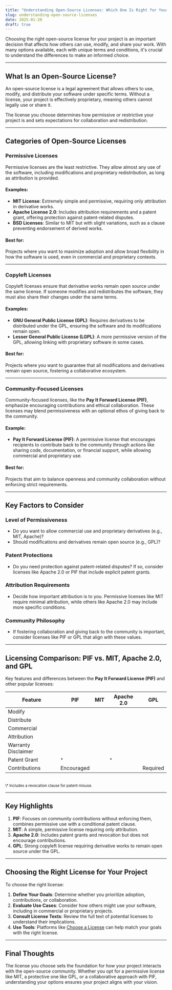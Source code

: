 ```yaml
---
title: "Understanding Open-Source Licenses: Which One Is Right for Your Project"
slug: understanding-open-source-licenses
date: 2025-01-20
draft: true
---
```



Choosing the right open-source license for your project is an important decision that affects how others can use, modify, and share your work. With many options available, each with unique terms and conditions, it's crucial to understand the differences to make an informed choice.

---

## What Is an Open-Source License?

An open-source license is a legal agreement that allows others to use, modify, and distribute your software under specific terms. Without a license, your project is effectively proprietary, meaning others cannot legally use or share it.

The license you choose determines how permissive or restrictive your project is and sets expectations for collaboration and redistribution.

---

## Categories of Open-Source Licenses

### Permissive Licenses
Permissive licenses are the least restrictive. They allow almost any use of the software, including modifications and proprietary redistribution, as long as attribution is provided.

#### Examples:
- **MIT License**: Extremely simple and permissive, requiring only attribution in derivative works.
- **Apache License 2.0**: Includes attribution requirements and a patent grant, offering protection against patent-related disputes.
- **BSD Licenses**: Similar to MIT but with slight variations, such as a clause preventing endorsement of derived works.

#### Best for:
Projects where you want to maximize adoption and allow broad flexibility in how the software is used, even in commercial and proprietary contexts.

---

### Copyleft Licenses
Copyleft licenses ensure that derivative works remain open source under the same license. If someone modifies and redistributes the software, they must also share their changes under the same terms.

#### Examples:
- **GNU General Public License (GPL)**: Requires derivatives to be distributed under the GPL, ensuring the software and its modifications remain open.
- **Lesser General Public License (LGPL)**: A more permissive version of the GPL, allowing linking with proprietary software in some cases.

#### Best for:
Projects where you want to guarantee that all modifications and derivatives remain open source, fostering a collaborative ecosystem.

---

### Community-Focused Licenses
Community-focused licenses, like the **Pay It Forward License (PIF)**, emphasize encouraging contributions and ethical collaboration. These licenses may blend permissiveness with an optional ethos of giving back to the community.

#### Example:
- **Pay It Forward License (PIF)**: A permissive license that encourages recipients to contribute back to the community through actions like sharing code, documentation, or financial support, while allowing commercial and proprietary use.

#### Best for:
Projects that aim to balance openness and community collaboration without enforcing strict requirements.

---

## Key Factors to Consider

### Level of Permissiveness
- Do you want to allow commercial use and proprietary derivatives (e.g., MIT, Apache)?
- Should modifications and derivatives remain open source (e.g., GPL)?

### Patent Protections
- Do you need protection against patent-related disputes? If so, consider licenses like Apache 2.0 or PIF that include explicit patent grants.

### Attribution Requirements
- Decide how important attribution is to you. Permissive licenses like MIT require minimal attribution, while others like Apache 2.0 may include more specific conditions.

### Community Philosophy
- If fostering collaboration and giving back to the community is important, consider licenses like PIF or GPL that align with these values.

---
<a name="comparison"></a>
## Licensing Comparison: PIF vs. MIT, Apache 2.0, and GPL

Key features and differences between the **Pay It Forward License (PIF)** and other popular licenses:

| Feature             | PIF                          | MIT            | Apache 2.0       | GPL           |
|---------------------|------------------------------|----------------|------------------|---------------|
| Modify              | <Yes />                      | <Yes />        | <Yes />          | <Yes />       |
| Distribute          | <Yes />                      | <Yes />        | <Yes />          | <Yes />       |
| Commercial          | <Yes />                      | <Yes />        | <Yes />          | <Yes />       |
| Attribution         | <Yes />                      | <Yes />        | <Yes />          | <Yes />       |
| Warranty Disclaimer | <Yes />                      | <Yes />        | <Yes />          | <Yes />       |
| Patent Grant        | <Yes /><sup>*</sup>          | <No />         | <Yes /><sup>*</sup> | <No />        |
| Contributions       | Encouraged                   | <No />         | <No />           | Required      |

<br />
<sub>\* Includes a revocation clause for patent misuse.</sub>

---

## Key Highlights
1. **PIF**: Focuses on community contributions without enforcing them, combines permissive use with a conditional patent clause.
2. **MIT**: A simple, permissive license requiring only attribution.
3. **Apache 2.0**: Includes patent grants and revocation but does not encourage contributions.
4. **GPL**: Strong copyleft license requiring derivative works to remain open source under the GPL.

---

## Choosing the Right License for Your Project

To choose the right license:
1. **Define Your Goals**: Determine whether you prioritize adoption, contributions, or collaboration.
2. **Evaluate Use Cases**: Consider how others might use your software, including in commercial or proprietary projects.
3. **Consult License Texts**: Review the full text of potential licenses to understand their implications.
4. **Use Tools**: Platforms like [Choose a License](https://choosealicense.com) can help match your goals with the right license.

---

## Final Thoughts

The license you choose sets the foundation for how your project interacts with the open-source community. Whether you opt for a permissive license like MIT, a protective one like GPL, or a collaborative approach with PIF, understanding your options ensures your project aligns with your vision.